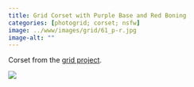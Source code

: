 ```yaml
---
title: Grid Corset with Purple Base and Red Boning
categories: [photogrid; corset; nsfw]
image: ../www/images/grid/61_p-r.jpg
image-alt: ""
---
```


Corset from the [grid project](/posts/2025-01-27_grid-project.html).

![](../www/images/grid/61_p-r.jpg)

